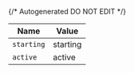 {/* Autogenerated DO NOT EDIT  */}

| Name       | Value      |
| ---------- | ---------- |
| `starting` | starting   |
| `active`   | active     |

